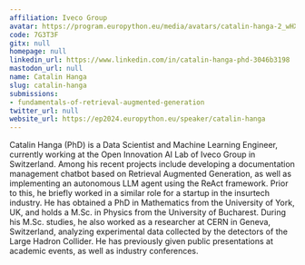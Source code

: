 ```yaml
---
affiliation: Iveco Group
avatar: https://program.europython.eu/media/avatars/catalin-hanga-2_wHXSUou.jpeg
code: 7G3T3F
gitx: null
homepage: null
linkedin_url: https://www.linkedin.com/in/catalin-hanga-phd-3046b3198
mastodon_url: null
name: Catalin Hanga
slug: catalin-hanga
submissions:
- fundamentals-of-retrieval-augmented-generation
twitter_url: null
website_url: https://ep2024.europython.eu/speaker/catalin-hanga
---
```


Catalin Hanga (PhD) is a Data Scientist and Machine Learning Engineer, currently working at the Open Innovation AI Lab of Iveco Group in Switzerland. Among his recent projects include developing a documentation management chatbot based on Retrieval Augmented Generation, as well as implementing an autonomous LLM agent using the ReAct framework. Prior to this, he briefly worked in a similar role for a startup in the insurtech industry. He has obtained a PhD in Mathematics from the University of York, UK, and holds a M.Sc. in Physics from the University of Bucharest. During his M.Sc. studies, he also worked as a researcher at CERN in Geneva, Switzerland, analyzing experimental data collected by the detectors of the Large Hadron Collider. He has previously given public presentations at academic events, as well as industry conferences.
